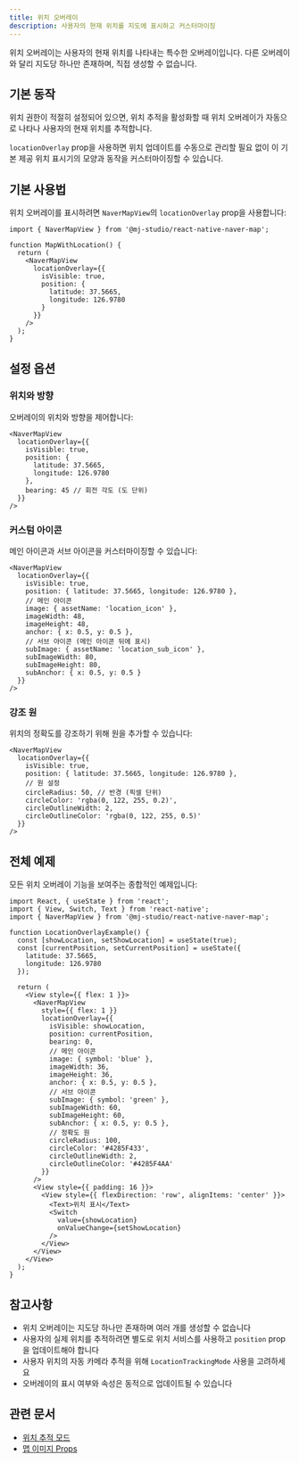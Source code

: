 ```yaml
---
title: 위치 오버레이
description: 사용자의 현재 위치를 지도에 표시하고 커스터마이징
---
```


위치 오버레이는 사용자의 현재 위치를 나타내는 특수한 오버레이입니다. 다른 오버레이와 달리 지도당 하나만 존재하며, 직접 생성할 수 없습니다.

## 기본 동작

위치 권한이 적절히 설정되어 있으면, 위치 추적을 활성화할 때 위치 오버레이가 자동으로 나타나 사용자의 현재 위치를 추적합니다.

`locationOverlay` prop을 사용하면 위치 업데이트를 수동으로 관리할 필요 없이 이 기본 제공 위치 표시기의 모양과 동작을 커스터마이징할 수 있습니다.

## 기본 사용법

위치 오버레이를 표시하려면 `NaverMapView`의 `locationOverlay` prop을 사용합니다:

```tsx
import { NaverMapView } from '@mj-studio/react-native-naver-map';

function MapWithLocation() {
  return (
    <NaverMapView
      locationOverlay={{
        isVisible: true,
        position: {
          latitude: 37.5665,
          longitude: 126.9780
        }
      }}
    />
  );
}
```

## 설정 옵션

### 위치와 방향

오버레이의 위치와 방향을 제어합니다:

```tsx
<NaverMapView
  locationOverlay={{
    isVisible: true,
    position: {
      latitude: 37.5665,
      longitude: 126.9780
    },
    bearing: 45 // 회전 각도 (도 단위)
  }}
/>
```

### 커스텀 아이콘

메인 아이콘과 서브 아이콘을 커스터마이징할 수 있습니다:

```tsx
<NaverMapView
  locationOverlay={{
    isVisible: true,
    position: { latitude: 37.5665, longitude: 126.9780 },
    // 메인 아이콘
    image: { assetName: 'location_icon' },
    imageWidth: 48,
    imageHeight: 48,
    anchor: { x: 0.5, y: 0.5 },
    // 서브 아이콘 (메인 아이콘 뒤에 표시)
    subImage: { assetName: 'location_sub_icon' },
    subImageWidth: 80,
    subImageHeight: 80,
    subAnchor: { x: 0.5, y: 0.5 }
  }}
/>
```

### 강조 원

위치의 정확도를 강조하기 위해 원을 추가할 수 있습니다:

```tsx
<NaverMapView
  locationOverlay={{
    isVisible: true,
    position: { latitude: 37.5665, longitude: 126.9780 },
    // 원 설정
    circleRadius: 50, // 반경 (픽셀 단위)
    circleColor: 'rgba(0, 122, 255, 0.2)',
    circleOutlineWidth: 2,
    circleOutlineColor: 'rgba(0, 122, 255, 0.5)'
  }}
/>
```

## 전체 예제

모든 위치 오버레이 기능을 보여주는 종합적인 예제입니다:

```tsx
import React, { useState } from 'react';
import { View, Switch, Text } from 'react-native';
import { NaverMapView } from '@mj-studio/react-native-naver-map';

function LocationOverlayExample() {
  const [showLocation, setShowLocation] = useState(true);
  const [currentPosition, setCurrentPosition] = useState({
    latitude: 37.5665,
    longitude: 126.9780
  });

  return (
    <View style={{ flex: 1 }}>
      <NaverMapView
        style={{ flex: 1 }}
        locationOverlay={{
          isVisible: showLocation,
          position: currentPosition,
          bearing: 0,
          // 메인 아이콘
          image: { symbol: 'blue' },
          imageWidth: 36,
          imageHeight: 36,
          anchor: { x: 0.5, y: 0.5 },
          // 서브 아이콘
          subImage: { symbol: 'green' },
          subImageWidth: 60,
          subImageHeight: 60,
          subAnchor: { x: 0.5, y: 0.5 },
          // 정확도 원
          circleRadius: 100,
          circleColor: '#4285F433',
          circleOutlineWidth: 2,
          circleOutlineColor: '#4285F4AA'
        }}
      />
      <View style={{ padding: 16 }}>
        <View style={{ flexDirection: 'row', alignItems: 'center' }}>
          <Text>위치 표시</Text>
          <Switch
            value={showLocation}
            onValueChange={setShowLocation}
          />
        </View>
      </View>
    </View>
  );
}
```

## 참고사항

- 위치 오버레이는 지도당 하나만 존재하며 여러 개를 생성할 수 없습니다
- 사용자의 실제 위치를 추적하려면 별도로 위치 서비스를 사용하고 `position` prop을 업데이트해야 합니다
- 사용자 위치의 자동 카메라 추적을 위해 `LocationTrackingMode` 사용을 고려하세요
- 오버레이의 표시 여부와 속성은 동적으로 업데이트될 수 있습니다

## 관련 문서

- [위치 추적 모드](/docs/camera-control#location-tracking-mode)
- [맵 이미지 Props](/docs/components/overlays/common-overlay-usage#image-props)
